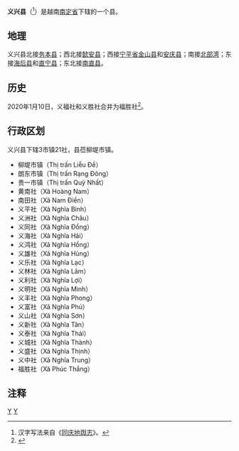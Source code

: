 {{Infobox Settlement
|name                   = 义兴县
|settlement_type        = 县
|official_name          = 
|other_name             = 
|native_name            = {{lang|vi|Huyện Nghĩa Hưng}}
|nickname               = 
|motto                  = 
|image_skyline          = 
|imagesize              = 
|image_caption          = 
|image_flag             = 
|flag_size              = 
|image_seal             = 
|seal_size              = 
|image_shield           = 
|shield_size            = 
|image_blank_emblem     = 
|blank_emblem_size      = 
|image_map              = {{Infobox mapframe|frame-width=250|zoom=10}}
|mapsize                = 
|map_caption            = 
|image_map1             = Namdinh.jpg
|mapsize1               = 
|map_caption1           = 义兴县在南定省的位置
|pushpin_map            = Vietnam
|pushpin_label_position = bottom
|pushpin_map_caption    = 义兴县在越南的位置
|pushpin_map1           = 
|pushpin_label_position1= 
|pushpin_map_caption1   = 
|subdivision_type       = 国家
|subdivision_name       = {{flag|Vietnam}}
|subdivision_type1      = [[越南行政区划|省]]
|subdivision_name1      = [[南定省|南定省]]
|subdivision_type2      = 行政区划
|subdivision_name2      = 3市镇21社
|subdivision_type3      = 
|subdivision_name3      = 
|seat_type              = 县莅
|seat                   = {{link-vi|柳堤市镇|Liễu Đề}}
|government_type        = 
|leader_title           = 
|leader_name            = 
|leader_title1          = 
|leader_name1           = 
|established_title      = 
|established_date       = 
|area_magnitude         = 
|unit_pref              = 
|area_footnotes         = 
|area_total_km2         = 250.47
|area_land_km2          = 
|area_water_km2         = 
|area_water_percent     = 
|area_urban_km2         = 
|area_metro_km2         = 
|population_as_of       = 2015年
|population_footnotes   = 
|population_note        = 
|population_total       = 205280
|population_density_km2 = auto
|population_metro             = 
|population_density_metro_km2 = 
|population_urban             = 
|population_density_urban_km2 = 
|timezone               = [[越南标准时间|越南标准时间]]
|utc_offset             = +7
|elevation_footnotes    = 
|elevation_m            = 
|coor_type              = 
|coordinates            = 
|postal_code_type       = 
|postal_code            = 
|area_code              = 
|website                = [http://nghiahung.namdinh.gov.vn 义兴县电子信息门户网站]
|footnotes              = 
}}
'''义兴县'''（{{vie|v='''Huyện Nghĩa Hưng'''|hn=縣義興}}<ref>汉字写法来自《[[同庆地舆志|同庆地舆志]]》。</ref>）是越南[[南定省|南定省]]下辖的一个县。

== 地理 ==
义兴县北接[[务本县|务本县]]；西北接[[懿安县|懿安县]]；西接[[宁平省|宁平省]][[金山县_(越南)|金山县]]和[[安庆县|安庆县]]；南接[[北部湾|北部湾]]；东接[[海后县|海后县]]和[[直宁县|直宁县]]；东北接[[南直县|南直县]]。

== 历史 ==
2020年1月10日，义福社和义胜社合并为福胜社<ref>{{Cite web|title=Nghị quyết số 858/NQ-UBTVQH14 của ỦY BAN THƯỜNG VỤ QUỐC HỘI : Về việc sắp xếp các đơn vị hành chính cấp xã thuộc tỉnh Nam Định|url=http://vanban.chinhphu.vn/portal/page/portal/chinhphu/hethongvanban?mode=detail&document_id=199009|accessdate=2020-02-04|author=|date=|format=|work=vanban.chinhphu.vn|publisher=|language=vi|archive-date=2020-04-01|archive-url=https://web.archive.org/web/20200401122926/http://vanban.chinhphu.vn/portal/page/portal/chinhphu/hethongvanban?mode=detail&document_id=199009|dead-url=no}}</ref>。

== 行政区划 ==
义兴县下辖3市镇21社，县莅柳堤市镇。
* 柳堤市镇（Thị trấn Liễu Đề）
* 朗东市镇（Thị trấn Rạng Đông）
* 贵一市镇（Thị trấn Quỹ Nhất）
* 黄南社（Xã Hoàng Nam）
* 南田社（Xã Nam Điền）
* 义平社（Xã Nghĩa Bình）
* 义洲社（Xã Nghĩa Châu）
* 义同社（Xã Nghĩa Đồng）
* 义海社（Xã Nghĩa Hải）
* 义鸿社（Xã Nghĩa Hồng）
* 义雄社（Xã Nghĩa Hùng）
* 义乐社（Xã Nghĩa Lạc）
* 义林社（Xã Nghĩa Lâm）
* 义利社（Xã Nghĩa Lợi）
* 义明社（Xã Nghĩa Minh）
* 义丰社（Xã Nghĩa Phong）
* 义富社（Xã Nghĩa Phú）
* 义山社（Xã Nghĩa Sơn）
* 义新社（Xã Nghĩa Tân）
* 义泰社（Xã Nghĩa Thái）
* 义城社（Xã Nghĩa Thành）
* 义盛社（Xã Nghĩa Thịnh）
* 义中社（Xã Nghĩa Trung）
* 福胜社（Xã Phúc Thắng）

== 注释 ==
{{reflist}}

{{南定省行政区划}}
{{越南红河三角洲之县市镇区域划分}}

[[Category:越南县份|Y]]
[[Category:南定省|Y]]